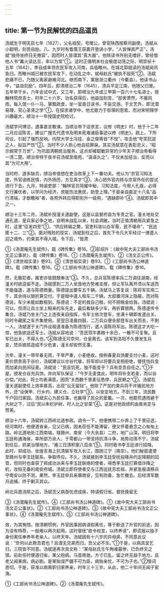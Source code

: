 ```yaml
---
---
---
```

title: 第一节为民解忧的四品道员
---



汤斌生于明天启七年（1627），父名祖契，号赠公，曾官陕西按察司副使。汤斌从小聪明，刻苦自励。八、九岁时有耆儒王获嘉开塾讲小学，“人皆惮其严正”，汤斌“独侍坐终日无倦容”，因而时人皆谓其“真大器”。他除读书外别无嗜好，曾经借他人书“篝火读达旦，率以为常”①。这时正值明末社会极度动荡之际，明崇祯十五年（1642），李自成率领农民军攻入河南，兵临睢州。在城北郭就读的汤斌闻讯急归，而睢州城已被农民军攻下，在动乱之中，斌母赵氏“被执不屈死”②。汤斌悲痛不已，乃随父离家避难河北。继而南下，寓居浙江衢州（今衢县）。他读书山中，“益自刻励”。四年后，即清顺治二年（1645），清兵平定江南，他随父归里。五年举于乡。六年会试中式，又三年，即顺治九年成三甲第一百六十七名进士，授翰林院庶吉士，时年二十六岁。功名获得后，他益加刻苦，“邸舍萧然，不蔽风雨，每入馆一仆一马，箪瓢疏食，坐一室竟日读书，不妄交游。于文艺外，即沈潜易理，究心圣贤之学”①。在探求诸学中，他尤致力于哲理的思索，而对宋明理学兴趣最大，顺治十一年授国史院检讨。

汤斌学问博洽，遇事直言敢谏。当顺治帝下诏求言，议修《明史》时，他于十二年二月应诏陈言，建议广搜先代遗书及明末死难诸臣事迹以修《明史》。疏上，下所司议，引起了强烈反响。内院大学士冯铨、金之俊等皆“不悦”，攻击他“夸奖抗逆之人，拟旨严饬”②。当时不少人担心他自招罪戾。其实汤斌意在表彰忠义，“昭示纲常于万世”，为巩固清朝统治服务。这点却被聪敏异常的少年天子顺治帝看得一清二楚。顺治帝特于夜半召汤斌至南苑，“温语久之”，不仅未加惩治，反而以其“为可大用”。

当时府、道多缺员，顺治帝很想在吏治改革上下一番功夫。他认为“京官习知法度，外官谙练民情，内外扬历，方见真才”③，决心把外官内转与京官外任的尝试进行下去。九月，特谕吏部：“翰林官员简擢中秘，习知法度，今用人孔亟，必得文行兼优者，以学问为经济，庶能饬法惠民，助登上理。”于是亲自裁定十八名“品行清端，才猷瞻裕”者，各照外转应得职衔升一级用，“遇缺即补”④。汤斌即其中之一。

顺治十三年二月，汤斌补授潼关道副使，这是以监督府县为专责之官。潼关地处交通孔道，是兵家必争之地，自明末战乱以来，社会凋敝。当时正值清朝用兵紧急之时，这里“征发四至”①，“供应转输之繁，官吏科敛以办军需，民不堪命”，“民逃匿十二、三”②。面对残败的现实，汤斌到任之后，首先下令凡大军经过一律遣人迎之境外，约束其不得入城。令下后，“皆肃

①《汤潜庵先生斌传》，载《碑传集》卷16。②彭绍升：《故中宪大夫工部尚书汤文正公事状》，载《碑传集》卷16。①《汤潜庵先生斌传》。②《汤文正公传》。③《清世祖实录》卷93。④《清世祖实录》卷93。①《工部尚书汤公神道碑》。载《碑传集》卷16。②《工部尚书汤公神道碑》。载《碑传集》卷16。

然，无敢犯者。属吏亦皆兢兢奉法”③。不久，总兵官陈德率兵二万调往湖南，经潼关时欲逗留不走。汤斌感到二万人坐食地方势难支撑，但让军队离开须以车送而不能强遣，遂与陈德商量。陈德提出要车五千辆。汤斌马上答复说：陈将军实用二千，其余待以银折算交付。于是暗中遣人租车二千辆，大部置河床上隐蔽，而对陈德说，车少未能如数租到。陈德说：不足的我自己租，何不把租金给我。汤斌说：可以。但须让兵士坐上租来的车先走，最后看缺多少车，再折算银两。陈德遂传令集合。汤斌乃坐关门之上连夜亲自指挥，令军士依次登车，坐满十辆即发遣出关。同时令藏匿之车齐集使用。至翌日凌晨四鼓，二万兵众便全部登车出关而去，不剩一人。汤斌遂于关门外设祖道准备为陈德饯行，遣人请陈将军出。陈德这才大吃一惊，他急欲追还军士。汤斌从容地说：“吾民驾牛裹粮十余日，一散不可复聚。且军已出关，不得入也。”④陈德无可奈何，仓皇离去。该军到洛阳不久便发生兵变，焚杀掳掠造成不少危害，潼关却安然无事。

次年，潼关一带早春无雨，干旱严重，小麦绝收。按例春夏兵饷要支付小麦，这时麦价昂贵高于谷价，汤斌建议以仓谷代替，将军却以将要兵变相拒绝，督抚怕兵变而加紧向民间征麦。汤斌说：“民且饥死，独不能变乎？兵有变吾自任之。”①于是，颁发仓谷充兵饷，并向军队保证：“今岁无麦食此，明年将补支若麦，而以谷价偿。”对此，将士均表满意。因而“关西数千里麦征悉停，兵民赖之”②。汤斌在潼关道副使任上效率甚高，出现“讼无留狱”。他除了严加约束兵将不许骚扰地方外，还“设保甲、行乡约、建义仓、立社学”③，以安定地方。不到三年，流民数千户回归家园。汤斌实心为民任事，也赢得了民众的爱戴。一次，他勘荒遇雨避于大树之下，过后“民以朱栏护树，时人比之甘棠”④。这是对他政绩的由衷肯定与赞美。

顺治十六年，汤斌转江西岭北道参政。调令一下，他便携带二仆奔上了千里征途。经河南时，他便道省亲，见父已病，因未莅任不能滞留，便又怀着悬念之心匆匆上路。岭北道地处江西南端，辖赣州、南安（今大余县）二府，地广山深。明旧将李玉廷称通海侯，率所部万余人，于雩都山一带坚持抗清斗争，局势动荡不宁。汤斌到任后，抓紧治理地方，“甫三日清积案八百余”⑤。同时致书李玉廷进行招降。此时，郑成功、张煌言海上抗清联军攻入长江，围困江宁（南京）。他们秘密遣使至赣州与李玉廷联系，争取呼应。不久，汤斌接到李玉廷受抚投降并约定降期的回音，但同时也查获了郑成功派来与李玉廷联络的使者，得悉李玉廷打算借诈降之机，攻陷无备的南安府城。汤斌立即将使者交与江西巡抚苏宏祖，并紧急报请移兵守南安以防不测。果然，李玉廷举兵来袭南安，见有防备，急忙撤去。后经清军数月追捕，终于剿灭其众。

岭北兵患消除之后，汤斌念父病亟忧虑成疾，特请假归省。督抚挽留无

③《汤潜庵先生斌传》。④《工部尚书汤公神道碑》。①《故中宪大夫工部尚书汤文正公事状》。②《工部尚书汤公神道碑》。③《故中宪大夫工部尚书汤文正公事状》。④《汤潜庵先生斌传》。⑤《工部尚书汤公神道碑》。

效，为其惋惜。按清朝惯例，外官因事因病请假离任，等于断送了升官的前途，因为没有特荐，一般难以再次起用。这时督抚“欲令权宜，以终养请”，即谎报以独子身份离任奉养年老亲人，以终天年。汤斌因有十六岁的异母弟，不同意此议说：“奈何以此欺吾君也？且谓无兄弟而归，吾父必不乐。”①于是，以病具呈乞归，三院皆不同意。汤斌遂再次具文称：“某母赵氏壬午殉难最惨，已负终天之恨。前赴任时便道归省，某父抱病。马首南驰，方寸已乱，留之终无益于地方。且老父闻某病，病必剧。是某贻误严疆不可为臣，病贻亲忧，不可为子也。”②情词恳切。于是，获准以病离职归家养亲，时年三十三岁。从此，他二十年间无闻于宦海。

①《工部尚书汤公神道碑》。②《汤潜庵先生斌传》。